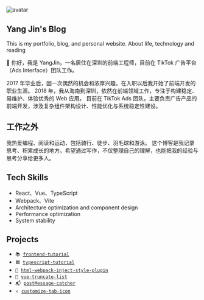 # 

<img src="/avatar.jpeg" alt="avatar" width={50} height={50}/>

## Yang Jin's Blog
This is my portfolio, blog, and personal website. About life, technology and reading


👋 你好，我是 YangJin，一名居住在深圳的前端工程师，目前在 TikTok 广告平台（Ads Interface）团队工作。

2017 年毕业后，因一次偶然的机会和浓厚兴趣，在入职以后我开始了前端开发的职业生涯。
2018 年，我从海南到深圳，依然在前端领域工作，专注于构建稳定、易维护、体验优秀的 Web 应用。
目前在 TikTok Ads 团队，主要负责广告产品的前端开发，涉及复杂组件架构设计、性能优化与系统稳定性建设。

## 工作之外
我热爱编程、阅读和运动，包括骑行、徒步、羽毛球和游泳。
这个博客是我记录思考、积累成长的地方。希望通过写作，不仅整理自己的理解，也能把我的经验与思考分享给更多人。

## Tech Skills

- React、Vue、TypeScript
- Webpack、Vite
- Architecture optimization and component design
- Performance optimization
- System stability


## Projects

- <code>📚 [frontend-tutorial](https://github.com/niexia/fe-tutorial)</code>
- <code>🟦 [typescript-tutorial](https://github.com/niexia/typescript-tutorial)</code>
- <code>🧩 [html-webpack-inject-style-plugin](https://github.com/niexia/html-webpack-inject-style-plugin)</code>
- <code>🔪 [vue-truncate-list](https://github.com/twheeljs/vue-truncate-list)</code>
- <code>📬 [postMessage-catcher](https://github.com/niexia/postMessage-catcher)</code>
- <code>⭐ [customize-tab-icon](https://github.com/niexia/customize-tab-icon)</code>
